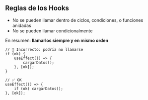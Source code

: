 ## Reglas de los Hooks

- No se pueden llamar dentro de ciclos, condiciones, o funciones anidadas
- No se pueden llamar condicionalmente

En resumen: **llamarlos siempre y en mismo orden**

```tsx
// 🔴 Incorrecto: podría no llamarse
if (ok) {
	useEffect(() => {
		cargarDatos();
	}, [ok]);
}

// ✅ OK
useEffect(() => {
	if (ok) cargarDatos();
}, [ok]);
```
